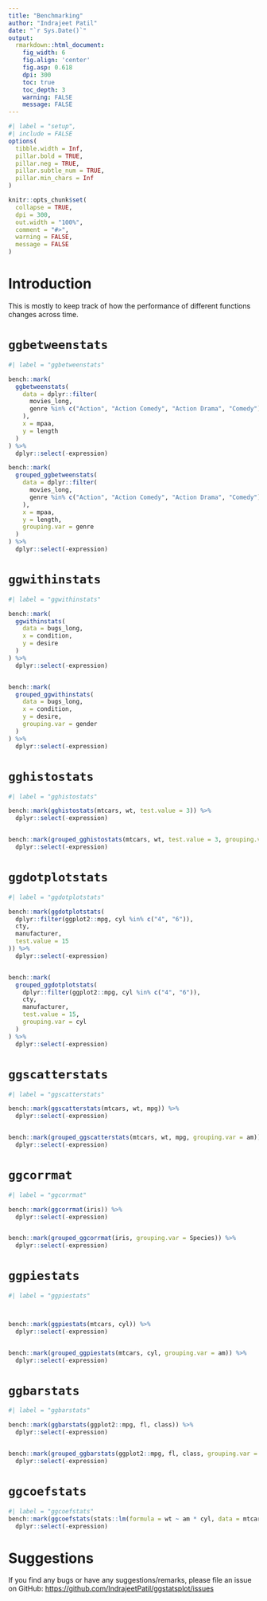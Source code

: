 ```yaml
---
title: "Benchmarking"
author: "Indrajeet Patil"
date: "`r Sys.Date()`"
output:
  rmarkdown::html_document:
    fig_width: 6
    fig.align: 'center'
    fig.asp: 0.618
    dpi: 300
    toc: true
    toc_depth: 3
    warning: FALSE
    message: FALSE
---
```


```r
#| label = "setup",
#| include = FALSE
options(
  tibble.width = Inf,
  pillar.bold = TRUE,
  pillar.neg = TRUE,
  pillar.subtle_num = TRUE,
  pillar.min_chars = Inf
)

knitr::opts_chunk$set(
  collapse = TRUE,
  dpi = 300,
  out.width = "100%",
  comment = "#>",
  warning = FALSE,
  message = FALSE
)
```

# Introduction

This is mostly to keep track of how the performance of different functions
changes across time.

# `ggbetweenstats`

```r
#| label = "ggbetweenstats"

bench::mark(
  ggbetweenstats(
    data = dplyr::filter(
      movies_long,
      genre %in% c("Action", "Action Comedy", "Action Drama", "Comedy")
    ),
    x = mpaa,
    y = length
  )
) %>%
  dplyr::select(-expression)

bench::mark(
  grouped_ggbetweenstats(
    data = dplyr::filter(
      movies_long,
      genre %in% c("Action", "Action Comedy", "Action Drama", "Comedy")
    ),
    x = mpaa,
    y = length,
    grouping.var = genre
  )
) %>%
  dplyr::select(-expression)
```

# `ggwithinstats`

```r
#| label = "ggwithinstats"

bench::mark(
  ggwithinstats(
    data = bugs_long,
    x = condition,
    y = desire
  )
) %>%
  dplyr::select(-expression)


bench::mark(
  grouped_ggwithinstats(
    data = bugs_long,
    x = condition,
    y = desire,
    grouping.var = gender
  )
) %>%
  dplyr::select(-expression)
```

# `gghistostats`

```r
#| label = "gghistostats"

bench::mark(gghistostats(mtcars, wt, test.value = 3)) %>%
  dplyr::select(-expression)


bench::mark(grouped_gghistostats(mtcars, wt, test.value = 3, grouping.var = am)) %>%
  dplyr::select(-expression)
```

# `ggdotplotstats`

```r
#| label = "ggdotplotstats"

bench::mark(ggdotplotstats(
  dplyr::filter(ggplot2::mpg, cyl %in% c("4", "6")),
  cty,
  manufacturer,
  test.value = 15
)) %>%
  dplyr::select(-expression)


bench::mark(
  grouped_ggdotplotstats(
    dplyr::filter(ggplot2::mpg, cyl %in% c("4", "6")),
    cty,
    manufacturer,
    test.value = 15,
    grouping.var = cyl
  )
) %>%
  dplyr::select(-expression)
```

# `ggscatterstats`

```r
#| label = "ggscatterstats"

bench::mark(ggscatterstats(mtcars, wt, mpg)) %>%
  dplyr::select(-expression)


bench::mark(grouped_ggscatterstats(mtcars, wt, mpg, grouping.var = am)) %>%
  dplyr::select(-expression)
```

# `ggcorrmat`

```r
#| label = "ggcorrmat"

bench::mark(ggcorrmat(iris)) %>%
  dplyr::select(-expression)


bench::mark(grouped_ggcorrmat(iris, grouping.var = Species)) %>%
  dplyr::select(-expression)
```

# `ggpiestats`

```r
#| label = "ggpiestats"



bench::mark(ggpiestats(mtcars, cyl)) %>%
  dplyr::select(-expression)


bench::mark(grouped_ggpiestats(mtcars, cyl, grouping.var = am)) %>%
  dplyr::select(-expression)
```

# `ggbarstats`

```r
#| label = "ggbarstats"

bench::mark(ggbarstats(ggplot2::mpg, fl, class)) %>%
  dplyr::select(-expression)


bench::mark(grouped_ggbarstats(ggplot2::mpg, fl, class, grouping.var = drv)) %>%
  dplyr::select(-expression)
```

# `ggcoefstats`

```r
#| label = "ggcoefstats"
bench::mark(ggcoefstats(stats::lm(formula = wt ~ am * cyl, data = mtcars))) %>%
  dplyr::select(-expression)
```

# Suggestions

If you find any bugs or have any suggestions/remarks, please file an issue on
GitHub: <https://github.com/IndrajeetPatil/ggstatsplot/issues>
